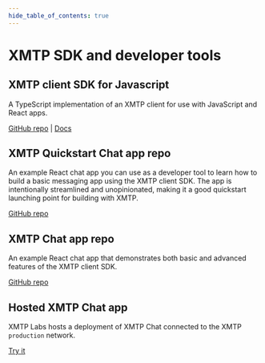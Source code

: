 ```yaml
---
hide_table_of_contents: true
---
```


# XMTP SDK and developer tools

## XMTP client SDK for Javascript

A TypeScript implementation of an XMTP client for use with JavaScript and React apps.

[GitHub repo](https://github.com/xmtp/xmtp-js) | [Docs](docs/client-sdk/javascript/tutorials/quickstart)

## XMTP Quickstart Chat app repo

An example React chat app you can use as a developer tool to learn how to build a basic messaging app using the XMTP client SDK. The app is intentionally streamlined and unopinionated, making it a good quickstart launching point for building with XMTP.

[GitHub repo](https://github.com/xmtp/xmtp-quickstart-react)

## XMTP Chat app repo

An example React chat app that demonstrates both basic and advanced features of the XMTP client SDK.

[GitHub repo](https://github.com/xmtp/example-chat-react)

## Hosted XMTP Chat app

XMTP Labs hosts a deployment of XMTP Chat connected to the XMTP `production` network.

[Try it](https://xmtp.chat)

<Feedback url="https://github.com/orgs/xmtp/discussions/categories/q-a"/>
